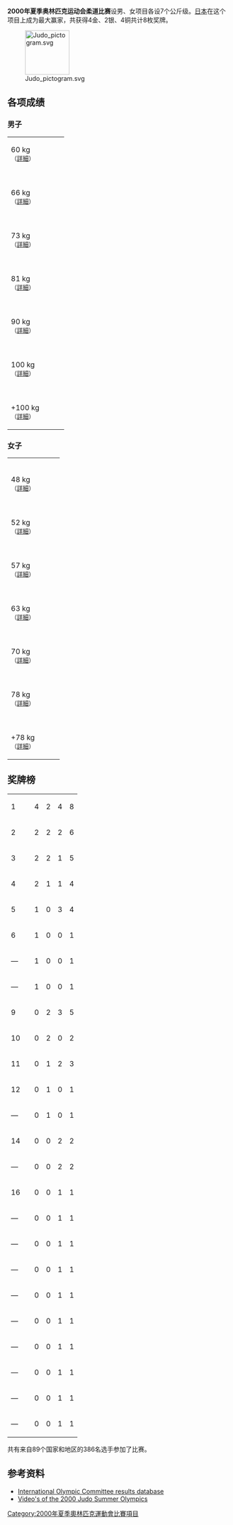 '''2000年夏季奥林匹克运动会柔道比赛'''设男、女项目各设7个公斤级。[[日本|日本]]在这个项目上成为最大赢家，共获得4金、2银、4铜共计8枚奖牌。

<div class="tright">[[Image:Judo_pictogram.svg|100px]]</div>

==各项成绩==
===男子===
{| {{MedalistTable|type=项目}}
|-
| 60 kg<br><small>（[[2000年夏季奥林匹克运动会柔道比赛－男子60公斤级|詳細]]）</small>
| {{flagIOCmedalist|[[野村忠宏|野村忠宏]]|JPN|2000年夏季}}
| {{flagIOCmedalist|[[郑富竞|郑富竞]]|KOR|2000年夏季}}
| {{flagIOCmedalist|[[马诺罗·普洛特|马诺罗·普洛特]]|CUB|2000年夏季}}<hr>{{flagIOCmedalist|[[埃丁·斯马古洛夫|埃丁·斯马古洛夫]]|KGZ|2000 年夏季}}
|-
| <br>66 kg<br><small>（[[2000年夏季奥林匹克运动会柔道比赛－男子66公斤级|詳細]]）</small>
| {{flagIOCmedalist|[[侯塞因·厄兹坎|侯塞因·厄兹坎]]|TUR|2000年夏季}}
| {{flagIOCmedalist|[[拉尔比·本布达乌德|拉尔比·本布达乌德]]|FRA|2000年夏季}}
| {{flagIOCmedalist|[[吉罗拉莫·焦维纳佐|吉罗拉莫·焦维纳佐]]|ITA|2000年夏季}}<hr>{{flagIOCmedalist|[[乔尔吉·瓦扎加什维利|乔尔吉·瓦扎加什维利]]|GEO|2000年夏季}}
|-
| <br>73 kg<br><small>（[[2000年夏季奥林匹克运动会柔道比赛－男子73公斤级|詳細]]）</small>
| {{flagIOCmedalist|[[朱塞佩·马达洛尼|朱塞佩·马达洛尼]]|ITA|2000年夏季}}
| {{flagIOCmedalist|[[蒂亚戈·卡米洛|蒂亚戈·卡米洛]]|BRA|2000年夏季}}
| {{flagIOCmedalist|[[阿纳托利·拉留科夫|阿纳托利·拉留科夫]]|BLR|2000年夏季}}<hr>{{flagIOCmedalist|[[弗塞沃罗兹·泽洛尼斯|弗塞沃罗兹·泽洛尼斯]]|LAT|2000年夏季}}
|-
| <br>81 kg<br><small>（[[2000年夏季奥林匹克运动会柔道比赛－男子81公斤级|詳細]]）</small>
| {{flagIOCmedalist|[[泷本诚|泷本诚]]|JPN|2000年夏季}}
| {{flagIOCmedalist|[[赵麟彻|赵麟彻]]|KOR|2000年夏季}}
| {{flagIOCmedalist|[[努诺·德尔加多|努诺·德尔加多]]|POR|2000年夏季}}<hr>{{flagIOCmedalist|[[阿列克谢·布多林|阿列克谢·布多林]]|EST|2000年夏季}}
|-
| <br>90 kg<br><small>（[[2000年夏季奥林匹克运动会柔道比赛－男子90公斤级|詳細]]）</small>
| {{flagIOCmedalist|[[马克·胡伊津加|马克·胡伊津加]]|NED|2000年夏季}}
| {{flagIOCmedalist|[[卡洛斯·奥诺拉托|卡洛斯·奥诺拉托]]|BRA|2000年夏季}}
| {{flagIOCmedalist|[[弗雷德里克·德蒙福孔|弗雷德里克·德蒙福孔]]|FRA|2000年夏季}}<hr>{{flagIOCmedalist|[[卢斯兰·马舒连科|卢斯兰·马舒连科]]|UKR|2000年夏季}}
|-
| <br>100 kg<br><small>（[[2000年夏季奥林匹克运动会柔道比赛－男子100公斤级|詳細]]）</small>
| {{flagIOCmedalist|[[井上康生|井上康生]]|JPN|2000年夏季}}
| {{flagIOCmedalist|[[尼科拉斯·吉尔|尼科拉斯·吉尔]]|CAN|2000年夏季}}
| {{flagIOCmedalist|[[尤里·斯蒂普金|尤里·斯蒂普金]]|RUS|2000年夏季}}<hr>{{flagIOCmedalist|[[斯特凡纳·特雷诺|斯特凡纳·特雷诺]]|FRA|2000年夏季}}
|-
| <br>+100 kg<br><small>（[[2000年夏季奥林匹克运动会柔道比赛－男子100公斤以上级|詳細]]）</small>
| {{flagIOCmedalist|[[达维德·杜耶|达维德·杜耶]]|FRA|2000年夏季}}
| {{flagIOCmedalist|[[篠原信一|篠原信一]]|JPN|2000年夏季}}
| {{flagIOCmedalist|[[因德雷克·伯特尔森|因德雷克·伯特尔森]]|EST|2000年夏季}}<hr>{{flagIOCmedalist|[[塔梅尔兰·特梅诺夫|塔梅尔兰·特梅诺夫]]|RUS|2000年夏季}}
|}

===女子===
{| {{MedalistTable|type=项目}}
|-
| <br>48 kg<br><small>（[[2000年夏季奥林匹克运动会柔道比赛－女子48公斤级|詳細]]）</small>
| {{flagIOCmedalist|[[田村亮子|田村亮子]]|JPN|2000年夏季}}
| {{flagIOCmedalist|[[柳博夫·布鲁列托娃|柳博夫·布鲁列托娃]]|RUS|2000年夏季}}
| {{flagIOCmedalist|[[安-玛利亚·格拉丹特|安-玛利亚·格拉丹特]]|GER|2000年夏季}}<hr>{{flagIOCmedalist|[[安·西蒙斯|安·西蒙斯]]|BEL|2000年夏季}}
|-
| <br>52 kg<br><small>（[[2000年夏季奥林匹克运动会柔道比赛－女子52公斤级|詳細]]）</small>
| {{flagIOCmedalist|[[莱·贝尔德西亚|莱·贝尔德西亚]]|CUB|2000年夏季}}
| {{flagIOCmedalist|[[酋崎教子|酋崎教子]]|JPN|2000年夏季}}
| {{flagIOCmedalist|[[桂顺姬|桂顺姬]]|PRK|2000年夏季}}<hr>{{flagIOCmedalist|[[刘玉香|刘玉香]]|CHN|2000年夏季}}
|-
| <br>57 kg<br><small>（[[2000年夏季奥林匹克运动会柔道比赛－女子57公斤级|詳細]]）</small>
| {{flagIOCmedalist|[[伊萨贝尔·费尔南德斯|伊萨贝尔·费尔南德斯]]|ESP|2000年夏季}}
| {{flagIOCmedalist|[[德柳里斯·冈萨雷斯|德柳里斯·冈萨雷斯]]|CUB|2000年夏季}}
| {{flagIOCmedalist|[[日下部基荣|日下部基荣]]|JPN|2000年夏季}}<hr>{{flagIOCmedalist|[[玛利亚·佩克利|玛利亚·佩克利]]|AUS|2000年夏季}}
|-
| <br>63 kg<br><small>（[[2000年夏季奥林匹克运动会柔道比赛－女子63公斤级|詳細]]）</small>
| {{flagIOCmedalist|[[塞维琳·万德恩德|塞维琳·万德恩德]]|FRA|2000年夏季}}
| {{flagIOCmedalist|[[李淑芳|李淑芳]]|CHN|2000年夏季}}
| {{flagIOCmedalist|[[盖拉·范德卡维耶|盖拉·范德卡维耶]]|BEL|2000年夏季}}<hr>{{flagIOCmedalist|[[郑成淑|郑成淑]]|KOR|2000年夏季}}
|-
| <br>70 kg<br><small>（[[2000年夏季奥林匹克运动会柔道比赛－女子70公斤级|詳細]]）</small>
| {{flagIOCmedalist|[[西贝里斯·贝拉尼斯|西贝里斯·贝拉尼斯]]|CUB|2000年夏季}}
| {{flagIOCmedalist|[[凯特·霍维|凯特·霍维]]|GBR|2000年夏季}}
| {{flagIOCmedalist|[[曹敏仙|曹敏仙]]|KOR|2000年夏季}}<hr>{{flagIOCmedalist|[[伊莱尼娅·斯卡平|伊莱尼娅·斯卡平]]|ITA|2000年夏季}}
|-
| <br>78 kg<br><small>（[[2000年夏季奥林匹克运动会柔道比赛－女子78公斤级|詳細]]）</small>
| {{flagIOCmedalist|[[唐琳|唐琳]]|CHN|2000年夏季}}
| {{flagIOCmedalist|[[塞利娜·勒布伦|塞利娜·勒布伦]]|FRA|2000年夏季}}
| {{flagIOCmedalist|[[西蒙娜·里希特|西蒙娜·里希特]]|ROU|2000年夏季}}<hr>{{flagIOCmedalist|[[埃马努埃拉·皮耶兰托齐|埃马努埃拉·皮耶兰托齐]]|ITA|2000年夏季}}
|-
| <br>+78 kg<br><small>（[[2000年夏季奥林匹克运动会柔道比赛－女子78公斤以上级|詳細]]）</small>
| {{flagIOCmedalist|[[袁华|袁华]]|CHN|2000年夏季}}
| {{flagIOCmedalist|[[达伊玛·马耶里斯·贝尔特兰|达伊玛·马耶里斯·贝尔特兰]]|CUB|2000年夏季}}
| {{flagIOCmedalist|[[山下真由美|山下真由美]]|JPN|2000年夏季}}<hr>{{flagIOCmedalist|[[金相英|金相英]]|KOR|2000年夏季}}
|}

==奖牌榜==
{| {{RankedMedalTable}}
|-
| 1 ||align=left| {{flagIOC|JPN|2000年夏季}} || 4 || 2 || 4 || 8
|-
| 2 ||align=left| {{flagIOC|FRA|2000年夏季}} || 2 || 2 || 2 || 6
|-
| 3 ||align=left| {{flagIOC|CUB|2000年夏季}} || 2 || 2 || 1 || 5
|-
| 4 ||align=left| {{flagIOC|CHN|2000年夏季}} || 2 || 1 || 1 || 4
|-
| 5 ||align=left| {{flagIOC|ITA|2000年夏季}} || 1 || 0 || 3 || 4
|-
| 6 ||align=left| {{flagIOC|NED|2000年夏季}} || 1 || 0 || 0 || 1
|-
| — ||align=left| {{flagIOC|ESP|2000年夏季}} || 1 || 0 || 0 || 1
|-
| —  ||align=left| {{flagIOC|TUR|2000年夏季}} || 1 || 0 || 0 || 1
|-
| 9 ||align=left| {{flagIOC|KOR|2000年夏季}} || 0 || 2 || 3 || 5
|-
| 10 ||align=left| {{flagIOC|BRA|2000年夏季}} || 0 || 2 || 0 || 2
|-
| 11 ||align=left| {{flagIOC|RUS|2000年夏季}} || 0 || 1 || 2 || 3
|-
| 12 ||align=left| {{flagIOC|CAN|2000年夏季}} || 0 || 1 || 0 || 1
|-
| —  ||align=left| {{flagIOC|GBR|2000年夏季}} || 0 || 1 || 0 || 1
|-
| 14 ||align=left| {{flagIOC|BEL|2000年夏季}} || 0 || 0 || 2 || 2
|-
| —  ||align=left| {{flagIOC|EST|2000年夏季}} || 0 || 0 || 2 || 2
|-
| 16 ||align=left| {{flagIOC|AUS|2000年夏季}} || 0 || 0 || 1 || 1
|-
| — ||align=left| {{flagIOC|GER|2000年夏季}} || 0 || 0 || 1 || 1
|-
| — ||align=left| {{flagIOC|GEO|2000年夏季}} || 0 || 0 || 1 || 1
|-
| — ||align=left| {{flagIOC|KGZ|2000年夏季}} || 0 || 0 || 1 || 1
|-
| — ||align=left| {{flagIOC|LAT|2000年夏季}} || 0 || 0 || 1 || 1
|-
| — ||align=left| {{flagIOC|PRK|2000年夏季}} || 0 || 0 || 1 || 1
|-
| — ||align=left| {{flagIOC|POR|2000年夏季}} || 0 || 0 || 1 || 1
|-
| — ||align=left| {{flagIOC|ROU|2000年夏季}} || 0 || 0 || 1 || 1
|-
| — ||align=left| {{flagIOC|UKR|2000年夏季}} || 0 || 0 || 1 || 1
|-
| — ||align=left| {{flagIOC|BLR|2000年夏季}} || 0 || 0 || 1 || 1
|}

共有来自89个国家和地区的386名选手参加了比赛。

==参考资料==
*[http://www.olympic.org/uk/athletes/results/search_r_uk.asp International Olympic Committee results database]{{Wayback|url=http://www.olympic.org/uk/athletes/results/search_r_uk.asp |date=20060720111556 }}
* [http://www.judo-snijders.nl/video-judo-wedstrijd-olympisch/video-olympic-judo-2000-sydney.html Video's of the 2000 Judo Summer Olympics]{{Wayback|url=http://www.judo-snijders.nl/video-judo-wedstrijd-olympisch/video-olympic-judo-2000-sydney.html |date=20110723005208 }}

{{2000年夏季奥林匹克运动会比赛项目}}
{{奥林匹克运动会柔道比赛}}

[[Category:2000年夏季奧林匹克運動會比賽項目|Category:2000年夏季奧林匹克運動會比賽項目]]